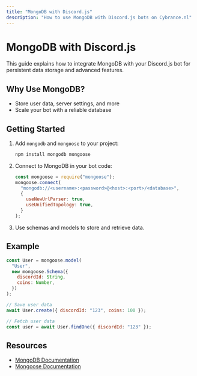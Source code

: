 ```yaml
---
title: "MongoDB with Discord.js"
description: "How to use MongoDB with Discord.js bots on Cybrance.nl"
---
```


# MongoDB with Discord.js

This guide explains how to integrate MongoDB with your Discord.js bot for persistent data storage and advanced features.

## Why Use MongoDB?

- Store user data, server settings, and more
- Scale your bot with a reliable database

## Getting Started

1. Add `mongodb` and `mongoose` to your project:
   ```bash
   npm install mongodb mongoose
   ```
2. Connect to MongoDB in your bot code:
   ```js
   const mongoose = require("mongoose");
   mongoose.connect(
     "mongodb://<username>:<password>@<host>:<port>/<database>",
     {
       useNewUrlParser: true,
       useUnifiedTopology: true,
     }
   );
   ```
3. Use schemas and models to store and retrieve data.

## Example

```js
const User = mongoose.model(
  "User",
  new mongoose.Schema({
    discordId: String,
    coins: Number,
  })
);

// Save user data
await User.create({ discordId: "123", coins: 100 });

// Fetch user data
const user = await User.findOne({ discordId: "123" });
```

## Resources

- [MongoDB Documentation](https://www.mongodb.com/docs/)
- [Mongoose Documentation](https://mongoosejs.com/docs/)
